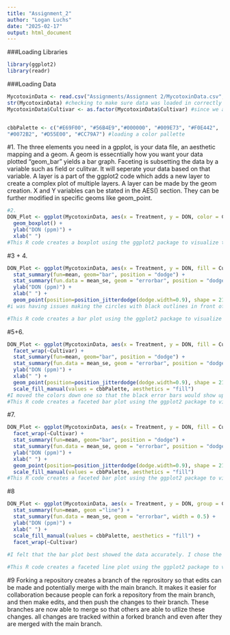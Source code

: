 ```yaml
---
title: "Assignment_2"
author: "Logan Luchs"
date: "2025-02-17"
output: html_document
---
```

###Loading Libraries
```r
library(ggplot2)
library(readr)
```

###Loading Data
```r
MycotoxinData <- read.csv("Assignments/Assignment 2/MycotoxinData.csv", na = "na" ) #loading in the data so that R understands na is na so the column is numeric
str(MycotoxinData) #checking to make sure data was loaded in correctly
MycotoxinData$Cultivar <- as.factor(MycotoxinData$Cultivar) #since we are going to facet wrap it makes life easier to make the column a facter instead of a character.


cbbPalette <- c("#E69F00", "#56B4E9","#000000", "#009E73", "#F0E442",
"#0072B2", "#D55E00", "#CC79A7") #loading a color pallette
```

#1. The three elements you need in a gpplot, is your data file, an aesthetic mapping and a geom. A geom is essecntially how you want your data plotted "geom_bar" yields a bar graph. Faceting is subsetting the data by a variable such as field or culitvar. It will seperate your data based on that variable. A layer is a part of the ggplot2 code which adds a new layer to create a complex plot of multiple layers. A layer can be made by the geom creation. X and Y variables can be stated in the AES() section. They can be further modified in specific geoms like geom_point.


```r
#2.
DON_Plot <- ggplot(MycotoxinData, aes(x = Treatment, y = DON, color = Cultivar)) + 
  geom_boxplot() +
  ylab("DON (ppm)") +
  xlab(" ")
#This R code creates a boxplot using the ggplot2 package to visualize the distribution of DON levels across different treatments, with the data grouped by cultivar. The code starts by initializing the ggplot object with the MycotoxinData dataset, mapping the Treatment variable to the x-axis, the DON variable to the y-axis, and using the Cultivar variable to color the data points. It then adds a boxplot layer to the plot, which helps in visualizing the distribution and spread of the DON values for each treatment. The y-axis is labeled "DON (ppm)" to indicate the concentration of DON in parts per million, while the x-axis label is set to an empty string, effectively removing it. The resulting plot will display boxplots of DON levels for each treatment, with different colors representing different cultivars.
```

#3 + 4.
```r
DON_Plot <- ggplot(MycotoxinData, aes(x = Treatment, y = DON, fill = Cultivar)) + 
  stat_summary(fun=mean, geom="bar", position = "dodge") +
  stat_summary(fun.data = mean_se, geom = "errorbar", position = "dodge") +
  ylab("DON (ppm)") +
  xlab(" ") +
  geom_point(position=position_jitterdodge(dodge.width=0.9), shape = 21, color = "#000") 
#i was having issues making the circles with black outlines in front of the bars, so I chose to recolour the bars to fulfill your condition of black outline of the circles.

#This R code creates a bar plot using the ggplot2 package to visualize the mean DON levels across different treatments, with the data grouped by cultivar. The code begins by initializing the ggplot object with the MycotoxinData dataset, mapping the Treatment variable to the x-axis, the DON variable to the y-axis, and using the Cultivar variable to fill the bars with different colors. It then adds a bar layer that displays the mean DON values for each treatment, with the bars positioned side by side (dodge position). Additionally, it includes error bars representing the standard error of the mean for each bar. The y-axis is labeled "DON (ppm)" to indicate the concentration of DON in parts per million, while the x-axis label is set to an empty string, effectively removing it. Finally, the code adds individual data points to the plot, jittered within the dodge width to avoid overlap, with a specific shape and color. The resulting plot will show the mean DON levels for each treatment, with error bars and individual data points, and different colors representing different cultivars.
```

#5+6.
```r
DON_Plot <- ggplot(MycotoxinData, aes(x = Treatment, y = DON, fill = Cultivar)) + 
  facet_wrap(~Cultivar) +
  stat_summary(fun=mean, geom="bar", position = "dodge") +
  stat_summary(fun.data = mean_se, geom = "errorbar", position = "dodge") +
  ylab("DON (ppm)") +
  xlab(" ") +
  geom_point(position=position_jitterdodge(dodge.width=0.9), shape = 21, color = "#000") +
  scale_fill_manual(values = cbbPalette, aesthetics = "fill")
#I moved the colors down one so that the black error bars would show up. I think this looks a lot cleaner this way.
#This R code creates a faceted bar plot using the ggplot2 package to visualize the mean DON levels across different treatments, with the data grouped by cultivar. The code starts by initializing the ggplot object with the MycotoxinData dataset, mapping the Treatment variable to the x-axis, the DON variable to the y-axis, and using the Cultivar variable to fill the bars with different colors. It then adds a faceting layer to create separate plots for each cultivar. The bar layer displays the mean DON values for each treatment, with the bars positioned side by side (dodge position). Additionally, it includes error bars representing the standard error of the mean for each bar. The y-axis is labeled "DON (ppm)" to indicate the concentration of DON in parts per million, while the x-axis label is set to an empty string, effectively removing it. Individual data points are added to the plot, jittered within the dodge width to avoid overlap, with a specific shape and color. Finally, the code customizes the fill colors of the bars using a manual color palette (cbbPalette). The resulting plot will show the mean DON levels for each treatment, with error bars and individual data points, and different colors representing different cultivars, all separated into individual facets for each cultivar.

```


#7.
```r
DON_Plot <- ggplot(MycotoxinData, aes(x = Treatment, y = DON, fill = Cultivar)) + 
  facet_wrap(~Cultivar) +
  stat_summary(fun=mean, geom="bar", position = "dodge") +
  stat_summary(fun.data = mean_se, geom = "errorbar", position = "dodge") +
  ylab("DON (ppm)") +
  xlab(" ") +
  geom_point(position=position_jitterdodge(dodge.width=0.9), shape = 21, color = "#000", alpha = 0.3) +
  scale_fill_manual(values = cbbPalette, aesthetics = "fill")
#This R code creates a faceted bar plot using the ggplot2 package to visualize the mean DON levels across different treatments, with the data grouped by cultivar. The code begins by initializing the ggplot object with the MycotoxinData dataset, mapping the Treatment variable to the x-axis, the DON variable to the y-axis, and using the Cultivar variable to fill the bars with different colors. It then adds a faceting layer to create separate plots for each cultivar. The bar layer displays the mean DON values for each treatment, with the bars positioned side by side (dodge position). Additionally, it includes error bars representing the standard error of the mean for each bar. The y-axis is labeled "DON (ppm)" to indicate the concentration of DON in parts per million, while the x-axis label is set to an empty string, effectively removing it. Individual data points are added to the plot, jittered within the dodge width to avoid overlap, with a specific shape, color, and transparency (alpha = 0.3). Finally, the code customizes the fill colors of the bars using a manual color palette (cbbPalette). The resulting plot will show the mean DON levels for each treatment, with error bars and individual data points, and different colors representing different cultivars, all separated into individual facets for each cultivar.
```
#8

```r
DON_Plot <- ggplot(MycotoxinData, aes(x = Treatment, y = DON, group = Cultivar, color = Cultivar)) + 
  stat_summary(fun=mean, geom ="line") +
  stat_summary(fun.data = mean_se, geom = "errorbar", width = 0.5) +
  ylab("DON (ppm)") +
  xlab(" ") +
  scale_fill_manual(values = cbbPalette, aesthetics = "fill") +
  facet_wrap(~Cultivar)
  
#I felt that the bar plot best showed the data accurately. I chose the line one because I feel it would be good to have some code for my own project to represent data over time!

#This R code creates a faceted line plot using the ggplot2 package to visualize the mean DON levels across different treatments, with the data grouped by cultivar. The code starts by initializing the ggplot object with the MycotoxinData dataset, mapping the Treatment variable to the x-axis, the DON variable to the y-axis, and using the Cultivar variable to group and color the lines. It then adds a line layer that displays the mean DON values for each treatment. Additionally, it includes error bars representing the standard error of the mean for each point, with a specified width. The y-axis is labeled "DON (ppm)" to indicate the concentration of DON in parts per million, while the x-axis label is set to an empty string, effectively removing it. The code also customizes the fill colors using a manual color palette (cbbPalette). Finally, it adds a faceting layer to create separate plots for each cultivar. The resulting plot will show the mean DON levels for each treatment, with error bars and different colors representing different cultivars, all separated into individual facets for each cultivar.

```

#9 Forking a repository creates a branch of the reprository so that edits can be made and potentially merge with the main branch. It makes it easier for collaboration because people can fork a repository from the main branch, and then make edits, and then push the changes to their branch. These branches are now able to merge so that others are able to utlize these changes. all changes are tracked within a forked branch and even after they are merged with the main branch.













